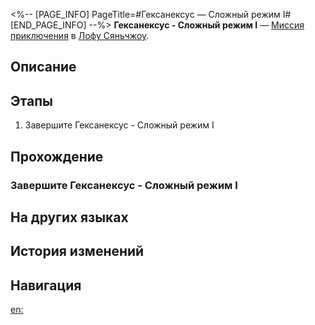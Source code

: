 <%-- [PAGE_INFO]
PageTitle=#Гексанексус — Сложный режим I#
[END_PAGE_INFO] --%>
{{Дополнить|Диалоги.}}
{{Миссия Инфобокс
|id              = 8025213
|Название        = Гексанексус - Сложный режим I
|Изображение     = Миссия Гексанексус — Сложный режим I.png
|Тип             = Миссия приключения
|Событие         = 
|Глава           = 
|Условия         = 
|Персонажи       = Первопроходец
|СтартЛокация    = [[Лофу Сяньчжоу]] — [[Комиссия по ремёслам]]
|Мир             = Лофу Сяньчжоу
|Предыдущая      = 
|Следующая       = 
|Награды         = 
}}
'''Гексанексус - Сложный режим I''' — [[Миссия приключения]] в [[Лофу Сяньчжоу]].

==Описание==
{{Описание|<!--официальное описание из Перекрёстка судеб-->}}

==Этапы==
# Завершите Гексанексус - Сложный режим I

==Прохождение==
{{Дополнить}}
===Завершите Гексанексус - Сложный режим I===
{{Описание миссии|тип=Миссия приключения|локация=Комиссия по ремёслам|Завершите Гексанексус - Сложный режим I}}
{{Диалог Начало}}
{{Диалог Конец}}

==На других языках==
{{На других языках
|en   = Hexanexus Hard Mode I
|zhs  = 「枘凿六合」困难模式I
|zht  = 「枘鑿六合」困難模式I
|ja   = 「枘構立方」難易度・困難I
|ko   = 「모순된 결합체」 어려움 모드 I
|es   = Hexanexus: modo difícil&nbsp;I
|fr   = Mode difficile I de l'Hexanexus
|ru   = Гексанексус - Сложный режим I
|th   = Hexanexus โหมดยาก I
|vi   = "Khối Lục Giác" Chế Độ Khó I
|de   = Hexanexus – Schwerer Modus I
|id   = "Hexanexus" Mode Sulit I
|pt   = Hexanexus - Modo Difícil I
}}

==История изменений==
{{История изменений|3.5}}

==Навигация==
{{Миссия приключения Навбокс|Глава }}

[[en:]]
